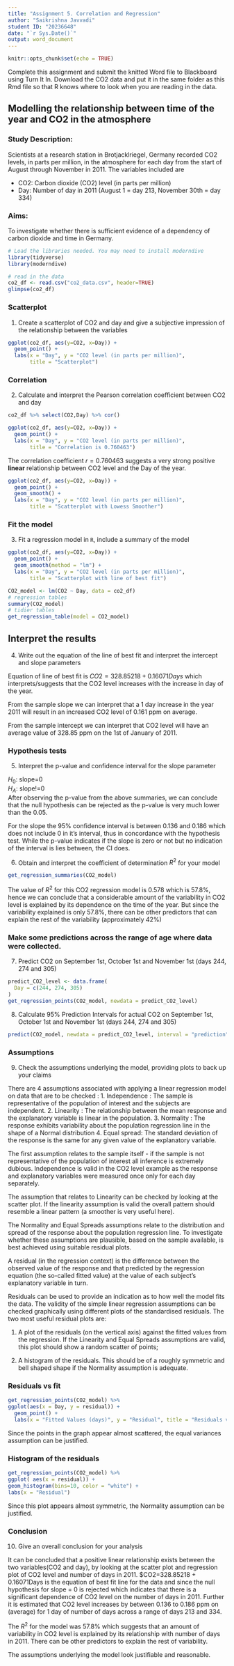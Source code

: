 ---
title: "Assignment 5. Correlation and Regression"
author: "Saikrishna Javvadi"
student ID: "20236648"
date: "`r Sys.Date()`"
output: word_document
---

```{r setup, include=FALSE}
knitr::opts_chunk$set(echo = TRUE)
```


Complete this assignment and submit the knitted Word file to Blackboard using Turn It In. Download the CO2 data and put it in the same folder as this Rmd file so that R knows where to  look when you are reading in the data.

## Modelling the relationship between time of the year and CO2 in the atmosphere

### Study Description: 
Scientists at a research station in Brotjacklriegel, Germany recorded CO2 levels, in parts per million, in the atmosphere for each day from the start of August through November in 2011. The variables included are 

- CO2: Carbon dioxide (CO2) level (in parts per million)
- Day: Number of day in 2011 (August 1 = day 213, November 30th = day 334)

### Aims: 
To investigate whether there is sufficient evidence of a dependency of carbon dioxide and time in Germany.


```{r}
# Load the libraries needed. You may need to install moderndive 
library(tidyverse)
library(moderndive)
```


```{r}
# read in the data
co2_df <- read.csv("co2_data.csv", header=TRUE)
glimpse(co2_df)
```



### Scatterplot 

1. Create a scatterplot of CO2 and day and give a subjective impression of the relationship between the variables


```{r}
ggplot(co2_df, aes(y=CO2, x=Day)) + 
  geom_point() +
  labs(x = "Day", y = "CO2 level (in parts per million)", 
       title = "Scatterplot")

```


### Correlation

2. Calculate and interpret the Pearson correlation coefficient between CO2 and day

```{r}
co2_df %>% select(CO2,Day) %>% cor()

```
```{r}
ggplot(co2_df, aes(y=CO2, x=Day)) + 
  geom_point() +
  labs(x = "Day", y = "CO2 level (in parts per million)", 
       title = "Correlation is 0.760463")
```
The correlation coefficient $r=0.760463$ suggests a very strong positive **linear** relationship between CO2 level and the Day of the year.

```{r}
ggplot(co2_df, aes(y=CO2, x=Day)) + 
  geom_point() +
  geom_smooth() +
  labs(x = "Day", y = "CO2 level (in parts per million)", 
       title = "Scatterplot with Lowess Smoother")
```

### Fit the model

3. Fit a regression model in `R`, include a summary of the model

```{r}

ggplot(co2_df, aes(y=CO2, x=Day)) + 
  geom_point() +
  geom_smooth(method = "lm") +
  labs(x = "Day", y = "CO2 level (in parts per million)", 
       title = "Scatterplot with line of best fit")


```
```{r}
CO2_model <- lm(CO2 ~ Day, data = co2_df)
# regression tables
summary(CO2_model)
# tidier tables
get_regression_table(model = CO2_model)
```

## Interpret the results
4. Write out the equation of the line of best fit and interpret the intercept and slope parameters

Equation of line of best fit is $CO2=328.85218 + 0.16071Days$ which interprets/suggests that the CO2 level increases with the increase in day of the year.

From the sample slope we can interpret that a 1 day increase in the year 2011 will result in an increased CO2 level of 0.161 ppm on average.

From the sample intercept we can interpret that CO2 level will have an average value of 328.85 ppm on the 1st of January of 2011.


### Hypothesis tests

5. Interpret the p-value and confidence interval for the slope parameter

$H_0$: slope=0 \
$H_A$: slope!=0 \
After observing the p-value from the above summaries, we can conclude that the null hypothesis can be rejected as the p-value is very much lower than the 0.05.

For the slope the 95% confidence interval  is between 0.136 and 0.186 which does not include 0 in it's interval, thus in concordance with the hypothesis test. While the p-value indicates if the slope is zero or not but no indication of the interval is lies between, the CI does.



6. Obtain and interpret the coefficient of determination $R^2$ for your model

```{r}
get_regression_summaries(CO2_model)

```
The value of $R^2$ for this CO2 regression model is 0.578 which is 57.8%, hence we can conclude that a considerable amount of the variability in CO2 level is explained by its dependence on the time of the year. But since the variability explained is only 57.8%, there can be other predictors that can explain the rest of the variability (approximately 42%)

### Make some predictions across the range of age where data were collected.

7. Predict CO2 on September 1st, October 1st and November 1st (days 244, 274 and 305)

```{r}
predict_CO2_level <- data.frame(
  Day = c(244, 274, 305)
)
get_regression_points(CO2_model, newdata = predict_CO2_level)

```


8. Calculate 95% Prediction Intervals for actual CO2 on September 1st, October 1st and November 1st (days 244, 274 and 305)

```{r}

predict(CO2_model, newdata = predict_CO2_level, interval = "prediction",level = 0.95)

```

### Assumptions

9. Check the assumptions underlying the model, providing plots to back up your claims

There are 4 assumptions associated with applying a linear regression model on data that are to be checked :
1. Independence : The sample is representative of the population of interest and the subjects are independent. 
2. Linearity : The relationship between the mean response and the explanatory variable is linear in the population.
3. Normality : The response exhibits variability about the population regression line in the shape of a Normal distribution
4. Equal spread: The standard deviation of the response is the same for any given value of the explanatory variable.

The first assumption relates to the sample itself - if the sample is not representative of the population of interest all inference is extremely dubious. Independence is valid in the CO2 level example as the response and explanatory variables were measured once only for each day separately.

The assumption that relates to Linearity can be checked by looking at the scatter plot. If the linearity assumption is valid the overall pattern should resemble a linear pattern (a smoother is very useful here).

The Normality and Equal Spreads assumptions relate to the distribution and spread of the response about the population regression line. To investigate whether these assumptions are plausible, based on the sample available, is best achieved using suitable residual plots.

A residual (in the regression context) is the difference between the observed value of the response and that predicted by the regression equation (the so-called fitted value) at the value of each subject's explanatory variable in turn. 

Residuals can be used to provide an indication as to how well the model fits the data. The validity of the simple linear regression assumptions can be checked graphically using different plots of the standardised residuals. The two most useful residual plots are:
  
1. A plot of the  residuals (on the vertical axis) against the fitted values from the regression. If the Linearity and Equal Spreads assumptions are valid, this plot should show a random scatter of points;

2. A histogram of the  residuals. This should be of a roughly symmetric and bell shaped shape if the Normality assumption is adequate.

### Residuals vs fit
```{r}
get_regression_points(CO2_model) %>% 
ggplot(aes(x = Day, y = residual)) +
  geom_point() +
  labs(x = "Fitted Values (days)", y = "Residual", title = "Residuals vs Fits")

```
Since the points in the graph appear almost scattered, the equal variances assumption can be justified.

### Histogram of the residuals
```{r}
get_regression_points(CO2_model) %>%
ggplot( aes(x = residual)) +
geom_histogram(bins=10, color = "white") +
labs(x = "Residual")
```
Since this plot appears almost symmetric, the Normality assumption can be  justified.

### Conclusion

10. Give an overall conclusion for your analysis

It can be concluded that a positive linear relationship exists between the two variables(CO2 and day), by looking at the scatter plot and regression plot of CO2 level and number of days in 2011.  $CO2=328.85218 + 0.16071Days is the equation of best fit line for the data and since the null hypothesis for slope = 0 is rejected which indicates that there is a significant dependence of CO2 level on the number of days in 2011. Further it is estimated that CO2 level increases by between 0.136 to 0.186 ppm on (average) for 1 day of number of days across a range of days 213 and 334.

The $R^2$ for the model was 57.8% which suggests that an amount of variability in CO2 level is explained by its relationship with number of days in 2011. There can be other predictors to explain the rest of variability.

The assumptions underlying the model look justifiable and reasonable.
